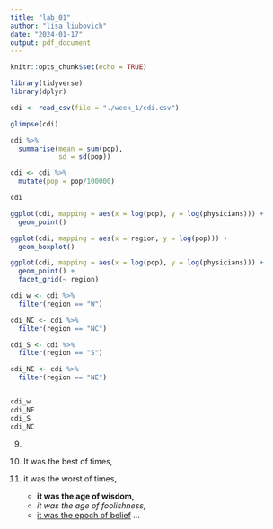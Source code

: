 ```yaml
---
title: "lab_01"
author: "lisa liubovich"
date: "2024-01-17"
output: pdf_document
---
```


```r
knitr::opts_chunk$set(echo = TRUE)
```

```r
library(tidyverse)
library(dplyr)
```

```r
cdi <- read_csv(file = "./week_1/cdi.csv")
```

```r
glimpse(cdi)
```

```r
cdi %>% 
  summarise(mean = sum(pop),
            sd = sd(pop))
```

```r
cdi <- cdi %>% 
  mutate(pop = pop/100000)

cdi
```

```r
ggplot(cdi, mapping = aes(x = log(pop), y = log(physicians))) +
  geom_point()
```

```r
ggplot(cdi, mapping = aes(x = region, y = log(pop))) +
  geom_boxplot()
```

```r
ggplot(cdi, mapping = aes(x = log(pop), y = log(physicians))) +
  geom_point() +
  facet_grid(~ region)
```

```r
cdi_w <- cdi %>% 
  filter(region == "W")

cdi_NC <- cdi %>% 
  filter(region == "NC")

cdi_S <- cdi %>% 
  filter(region == "S")

cdi_NE <- cdi %>% 
  filter(region == "NE")


cdi_w
cdi_NE
cdi_S
cdi_NC
```

9.  

10. It was the best of times,

11. it was the worst of times,

    -   **it was the age of wisdom,**
    -   *it was the age of foolishness,*
    -   [it was the epoch of belief](https://www.youtube.com/watch?v=dQw4w9WgXcQ) ...
